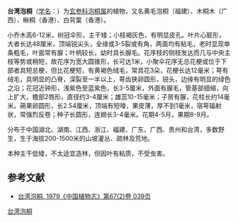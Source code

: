 {{Speciesbox
| name = 台湾泡桐
| status = 
| status_system = 
| image = Paulownia-1.jpeg
| genus = Paulownia
| species = kawakamii
| authority = T.Itô
}}

'''台湾泡桐'''（[[学名|学名]]：{{lang|la|''Paulownia kawakamii''}}）为[[玄参科|玄参科]][[泡桐属|泡桐属]]的植物，又名黄毛泡桐（福建）、木桐木（广西）、楸桐（香港）、白背葉（香港）。

小乔木高6-12米，树冠伞形，主干矮；小枝褐灰色，有明显皮孔。叶片心脏形，大者长达48厘米，顶端锐尖头，全缘或3-5裂或有角，两面均有粘毛，老时显现单条粗毛，叶面常有腺；叶柄较长，幼时具长腺毛。花序枝的侧枝发达而几与中央主枝等势或稍短，故花序为宽大圆锥形，长可达1米，小聚伞花序无总花梗或位于下部者具短总梗，但比花梗短，有黄褐色绒毛，常具花3朵，花梗长达12毫米；萼有绒毛，具明显的凸脊，深裂至一半以上，萼齿狭卵圆形，锐头，边缘有明显的绿色之沿；花冠近钟形，浅紫色至蓝紫色，长3-5厘米，外面有腺毛，管基部细缩，向上扩大，檐部2唇形，直径约3-4厘米；雄蕊10-15毫米；子房有腺，花柱长约14毫米。蒴果卵圆形，长2.54厘米，顶端有短嚎，果皮薄，厚不到1毫米，宿萼辐射状，常强烈反卷；种子长圆形，连翅长3-4毫米。花期4-5月，果期8-9月。

分布于中国湖北、湖南、江西、浙江、福建、广东、广西、贵州和台湾，多数野生，生于海拔200-1500米的山坡灌丛、疏林及荒地。

本种主干低矮，不太适宜造林，但因叶有粘质，不受虫害。

== 参考文献 ==
<div class="references-small">
* [http://frps.eflora.cn/frps/Paulownia%20kawakamii 台湾泡桐. 1979《中国植物志》第67(2)卷 039页] {{Wayback|url=http://frps.eflora.cn/frps/Paulownia%20kawakamii |date=20180817142010 }}
</div>
{{Taxonbar|from=Q615001}}

[[Category:泡桐属|台湾泡桐]]
